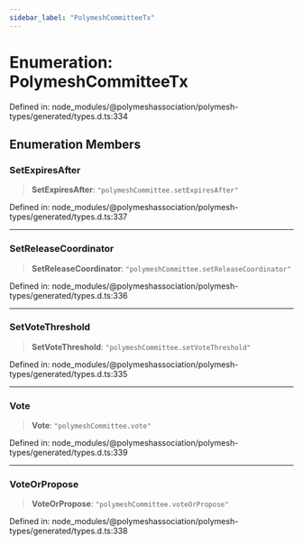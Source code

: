 ```yaml
---
sidebar_label: "PolymeshCommitteeTx"
---
```


# Enumeration: PolymeshCommitteeTx

Defined in: node\_modules/@polymeshassociation/polymesh-types/generated/types.d.ts:334

## Enumeration Members

### SetExpiresAfter

> **SetExpiresAfter**: `"polymeshCommittee.setExpiresAfter"`

Defined in: node\_modules/@polymeshassociation/polymesh-types/generated/types.d.ts:337

***

### SetReleaseCoordinator

> **SetReleaseCoordinator**: `"polymeshCommittee.setReleaseCoordinator"`

Defined in: node\_modules/@polymeshassociation/polymesh-types/generated/types.d.ts:336

***

### SetVoteThreshold

> **SetVoteThreshold**: `"polymeshCommittee.setVoteThreshold"`

Defined in: node\_modules/@polymeshassociation/polymesh-types/generated/types.d.ts:335

***

### Vote

> **Vote**: `"polymeshCommittee.vote"`

Defined in: node\_modules/@polymeshassociation/polymesh-types/generated/types.d.ts:339

***

### VoteOrPropose

> **VoteOrPropose**: `"polymeshCommittee.voteOrPropose"`

Defined in: node\_modules/@polymeshassociation/polymesh-types/generated/types.d.ts:338
